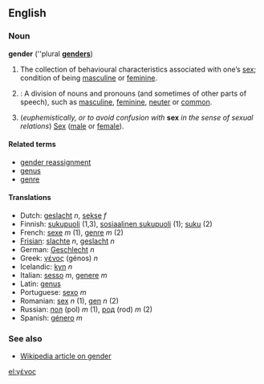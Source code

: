 ==English==
===Noun===
'''gender''' (''plural '''[[genders]]''')

# The collection of behavioural characteristics associated with one’s [[sex]]; condition of being [[masculine]] or [[feminine]].
# {{Grammar}}: A division of nouns and pronouns (and sometimes of other parts of speech), such as [[masculine]], [[feminine]], [[neuter]] or [[common]].
# (''euphemistically, or to avoid confusion with'' '''sex''' ''in the sense of sexual relations'') [[Sex]] ([[male]] or [[female]]).

==== Related terms ====
*[[gender reassignment]]
*[[genus]]
*[[genre]]

====Translations====
*Dutch: [[geslacht]] ''n'', [[sekse]] ''f''
*Finnish: [[sukupuoli]] (1,3), [[sosiaalinen sukupuoli]] (1); [[suku]] (2)
*French: [[sexe]] ''m'' (1), [[genre]] ''m'' (2)
*[[Frisian]]: [[slachte]] ''n'', [[geslacht]] ''n''
*German: [[Geschlecht]] ''n''
*Greek: [[γένος]] (génos) ''n''
*Icelandic: [[kyn]] ''n''
*Italian: [[sesso]] ''m'', [[genere]] ''m''
*Latin: [[genus]]
*Portuguese: [[sexo]] ''m''
*Romanian: [[sex]] ''n'' (1), [[gen]] ''n'' (2)
*Russian: [[пол]] (pol) ''m'' (1), [[род]] (rod) ''m'' (2)
*Spanish: [[género]] ''m''

===See also===
*[[w:Gender|Wikipedia article on gender]]

[[el:γένος]]